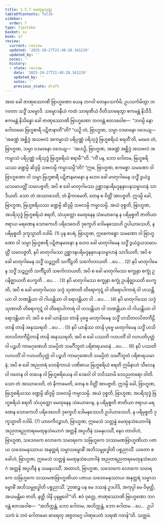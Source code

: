 ```yaml
---
title: 1.5.7 မေထုနသုတ္တ
tableOfContents: false
sidebar:
  order: 7
type: tipitaka
basket: su
book: a7
review:
  current: review
  updated: '2025-10-27T21:48:28.161219'
  updated_by: ''
  notes: ''
  history:
  - state: review
    date: '2025-10-27T21:48:28.161219'
    updated_by: ''
    notes: ''
    previous_state: draft
---
```



<ReviewStatus review={frontmatter.review} showDetails={true} />

<HypothesisAnnotation frontmatter={frontmatter} />

<DynamicBreadcrumb />

<Division number="50" book="a7" e="ch" v="16" p="438">

<Paragraph number="278" book="a7">
အထ ခေါ ဇာဏုဿောဏိ ဗြာဟ္မဏော ယေန ဘဂဝါ တေနုပသင်္ကမိ; ဥပသင်္ကမိတွာ ဘဂဝတာ သဒ္ဓိံ သမ္မောဒိ. သမ္မောဒနီယံ ကထံ သာရဏီယံ ဝီတိသာရေတွာ ဧကမန္တံ နိသီဒိ. ဧကမန္တံ နိသိန္နော ခေါ ဇာဏုဿောဏိ ဗြာဟ္မဏော ဘဂဝန္တံ ဧတဒဝေါစ—  “ဘဝမ္ပိ နော ဂေါတမော ဗြဟ္မစာရီ ပဋိဇာနာတီ”တိ? “ယဉှိ တံ, ဗြာဟ္မဏ, သမ္မာ ဝဒမာနော ဝဒေယျ—  ‘အခဏ္ဍံ အစ္ဆိဒ္ဒံ အသဗလံ အကမ္မာသံ ပရိပုဏ္ဏံ ပရိသုဒ္ဓံ ဗြဟ္မစရိယံ စရတီ’တိ, မမေဝ တံ, ဗြာဟ္မဏ, သမ္မာ ဝဒမာနော ဝဒေယျ—  ‘အဟဉှိ, ဗြာဟ္မဏ, အခဏ္ဍံ အစ္ဆိဒ္ဒံ အသဗလံ အကမ္မာသံ ပရိပုဏ္ဏံ ပရိသုဒ္ဓံ ဗြဟ္မစရိယံ စရာမီ’”တိ. “ကိံ ပန, ဘော ဂေါတမ, ဗြဟ္မစရိယဿ ခဏ္ဍမ္ပိ ဆိဒ္ဒမ္ပိ သဗလမ္ပိ ကမ္မာသမ္ပီ”တိ?
</Paragraph>

<Paragraph number="279" book="a7">
“ဣဓ, ဗြာဟ္မဏ, ဧကစ္စော သမဏော ဝါ ဗြာဟ္မဏော ဝါ သမ္မာ ဗြဟ္မစာရီ ပဋိဇာနမာနော န ဟေဝ ခေါ မာတုဂါမေန သဒ္ဓိံ ဒွယံဒွယသမာပတ္တိံ သမာပဇ္ဇတိ; အပိ စ ခေါ မာတုဂါမဿ ဥစ္ဆာဒနပရိမဒ္ဒနနှာပနသမ္ဗာဟနံ သာဒိယတိ. သော တံ အဿာဒေတိ, တံ နိကာမေတိ, တေန စ ဝိတ္တိံ အာပဇ္ဇတိ. ဣဒမ္ပိ ခေါ, ဗြာဟ္မဏ, ဗြဟ္မစရိယဿ ခဏ္ဍမ္ပိ ဆိဒ္ဒမ္ပိ သဗလမ္ပိ ကမ္မာသမ္ပိ. အယံ ဝုစ္စတိ, ဗြာဟ္မဏ, အပရိသုဒ္ဓံ ဗြဟ္မစရိယံ စရတိ, သံယုတ္တော မေထုနေန သံယောဂေန န ပရိမုစ္စတိ ဇာတိယာ ဇရာယ မရဏေန သောကေဟိ ပရိဒေဝေဟိ ဒုက္ခေဟိ ဒေါမနဿေဟိ ဥပါယာသေဟိ, န ပရိမုစ္စတိ ဒုက္ခသ္မာတိ ဝဒါမိ. (1)
</Paragraph>

<Paragraph number="280" book="a7">
ပုန စပရံ, ဗြာဟ္မဏ, ဣဓေကစ္စော သမဏော ဝါ ဗြာဟ္မဏော ဝါ သမ္မာ ဗြဟ္မစာရီ ပဋိဇာနမာနော န ဟေဝ ခေါ မာတုဂါမေန သဒ္ဓိံ ဒွယံဒွယသမာပတ္တိံ သမာပဇ္ဇတိ, နပိ မာတုဂါမဿ ဥစ္ဆာဒနပရိမဒ္ဒနနှာပနသမ္ဗာဟနံ သာဒိယတိ; အပိ စ ခေါ မာတုဂါမေန သဒ္ဓိံ သဉ္ဇဂ္ဃတိ သင်္ကီဠတိ သင်္ကေလာယတိ …ပေ… . (2)
</Paragraph>

<Paragraph number="281" book="a7">
နပိ မာတုဂါမေန သဒ္ဓိံ သဉ္ဇဂ္ဃတိ သင်္ကီဠတိ သင်္ကေလာယတိ; အပိ စ ခေါ မာတုဂါမဿ စက္ခုနာ စက္ခုံ ဥပနိဇ္ဈာယတိ ပေက္ခတိ …ပေ… . (3)
</Paragraph>

<Paragraph number="282" book="a7">
နပိ မာတုဂါမဿ စက္ခုနာ စက္ခုံ ဥပနိဇ္ဈာယတိ ပေက္ခတိ; အပိ စ ခေါ မာတုဂါမဿ သဒ္ဒံ သုဏာတိ တိရောကုဋ္ဋံ ဝါ တိရောပါကာရံ ဝါ ဟသန္တိယာ ဝါ ဘဏန္တိယာ ဝါ ဂါယန္တိယာ ဝါ ရောဒန္တိယာ ဝါ …ပေ… . (4)
</Paragraph>

<Paragraph number="283" book="a7">
နပိ မာတုဂါမဿ သဒ္ဒံ သုဏာတိ တိရောကုဋ္ဋံ ဝါ တိရောပါကာရံ ဝါ ဟသန္တိယာ ဝါ ဘဏန္တိယာ ဝါ ဂါယန္တိယာ ဝါ ရောဒန္တိယာ ဝါ; အပိ စ ခေါ ယာနိဿ တာနိ ပုဗ္ဗေ မာတုဂါမေန သဒ္ဓိံ ဟသိတလပိတကီဠိတာနိ တာနိ အနုဿရတိ …ပေ… . (5)
</Paragraph>

<Paragraph number="284" book="a7">
နပိ ယာနိဿ တာနိ ပုဗ္ဗေ မာတုဂါမေန သဒ္ဓိံ ဟသိတလပိတကီဠိတာနိ တာနိ အနုဿရတိ; အပိ စ ခေါ ပဿတိ ဂဟပတိံ ဝါ ဂဟပတိပုတ္တံ ဝါ ပဉ္စဟိ ကာမဂုဏေဟိ သမပ္ပိတံ သမင်္ဂီဘူတံ ပရိစာရယမာနံ …ပေ… . (6)
</Paragraph>

<Paragraph number="285" book="a7">
နပိ ပဿတိ ဂဟပတိံ ဝါ ဂဟပတိပုတ္တံ ဝါ ပဉ္စဟိ ကာမဂုဏေဟိ သမပ္ပိတံ သမင်္ဂီဘူတံ ပရိစာရယမာနံ; အပိ စ ခေါ အညတရံ ဒေဝနိကာယံ ပဏိဓာယ ဗြဟ္မစရိယံ စရတိ ဣမိနာဟံ သီလေန ဝါ ဝတေန ဝါ တပေန ဝါ ဗြဟ္မစရိယေန ဝါ ဒေဝေါ ဝါ ဘဝိဿာမိ ဒေဝညတရော ဝါတိ. သော တံ အဿာဒေတိ, တံ နိကာမေတိ, တေန စ ဝိတ္တိံ အာပဇ္ဇတိ. ဣဒမ္ပိ ခေါ, ဗြာဟ္မဏ, ဗြဟ္မစရိယဿ ခဏ္ဍမ္ပိ ဆိဒ္ဒမ္ပိ သဗလမ္ပိ ကမ္မာသမ္ပိ. အယံ ဝုစ္စတိ, ဗြာဟ္မဏ, အပရိသုဒ္ဓံ ဗြဟ္မစရိယံ စရတိ သံယုတ္တော မေထုနေန သံယောဂေန, န ပရိမုစ္စတိ ဇာတိယာ ဇရာယ မရဏေန သောကေဟိ ပရိဒေဝေဟိ ဒုက္ခေဟိ ဒေါမနဿေဟိ ဥပါယာသေဟိ, န ပရိမုစ္စတိ ဒုက္ခသ္မာတိ ဝဒါမိ. (7)
</Paragraph>

<Paragraph number="286" book="a7">
ယာဝကီဝဉ္စာဟံ, ဗြာဟ္မဏ, ဣမေသံ သတ္တန္နံ မေထုနသံယောဂါနံ အညတရညတရမေထုနသံယောဂံ အတ္တနိ အပ္ပဟီနံ သမနုပဿိံ, နေဝ တာဝါဟံ, ဗြာဟ္မဏ, သဒေဝကေ လောကေ သမာရကေ သဗြဟ္မကေ သဿမဏဗြာဟ္မဏိယာ ပဇာယ သဒေဝမနုဿာယ အနုတ္တရံ သမ္မာသမ္ဗောဓိံ အဘိသမ္ဗုဒ္ဓေါတိ ပစ္စညာသိံ.
</Paragraph>

<Paragraph number="287" book="a7">
ယတော စ ခေါဟံ, ဗြာဟ္မဏ, ဣမေသံ သတ္တန္နံ မေထုနသံယောဂါနံ အညတရညတရမေထုနသံယောဂံ အတ္တနိ အပ္ပဟီနံ န သမနုပဿိံ, အထာဟံ, ဗြာဟ္မဏ, သဒေဝကေ လောကေ သမာရကေ သဗြဟ္မကေ သဿမဏဗြာဟ္မဏိယာ ပဇာယ သဒေဝမနုဿာယ အနုတ္တရံ သမ္မာသမ္ဗောဓိံ အဘိသမ္ဗုဒ္ဓေါတိ ပစ္စညာသိံ. ‘ဉာဏဉ္စ ပန မေ ဒဿနံ ဥဒပါဒိ, အကုပ္ပါ မေ ဝိမုတ္တိ, အယမန္တိမာ ဇာတိ, နတ္ထိ ဒါနိ ပုနဗ္ဘဝေါ’”တိ.
</Paragraph>

<Paragraph number="288" book="a7">
ဧဝံ ဝုတ္တေ, ဇာဏုဿောဏိ ဗြာဟ္မဏော ဘဂဝန္တံ ဧတဒဝေါစ—  “အဘိက္ကန္တံ, ဘော ဂေါတမ, အဘိက္ကန္တံ, ဘော ဂေါတမ …ပေ…  ဥပါသကံ မံ ဘဝံ ဂေါတမော ဓာရေတု အဇ္ဇတဂ္ဂေ ပါဏုပေတံ သရဏံ ဂတန်”တိ.

</Paragraph>
</Division>

<Paragraph number="289" type="center" book="a7">
သတ္တမံ.
</Paragraph>